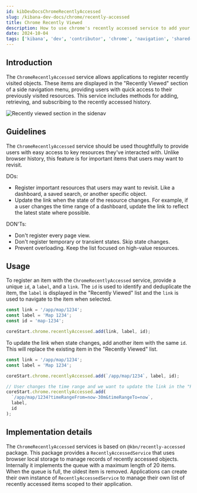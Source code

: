 ```yaml
---
id: kibDevDocsChromeRecentlyAccessed
slug: /kibana-dev-docs/chrome/recently-accessed
title: Chrome Recently Viewed
description: How to use chrome's recently accessed service to add your links to the recently viewed list in the side navigation.
date: 2024-10-04
tags: ['kibana', 'dev', 'contributor', 'chrome', 'navigation', 'shared-ux']
---
```


## Introduction

The `ChromeRecentlyAccessed` service allows applications to register recently visited objects. These items are displayed in the "Recently Viewed" section of a side navigation menu, providing users with quick access to their previously visited resources. This service includes methods for adding, retrieving, and subscribing to the recently accessed history.

![Recently viewed section in the sidenav](./chrome_recently_accessed.png)

## Guidelines

The `ChromeRecentlyAccessed` service should be used thoughtfully to provide users with easy access to key resources they've interacted with. Unlike browser history, this feature is for important items that users may want to revisit.

DOs:

- Register important resources that users may want to revisit. Like a dashboard, a saved search, or another specific object.
- Update the link when the state of the resource changes. For example, if a user changes the time range of a dashboard, update the link to reflect the latest state where possible.

DON'Ts:

- Don't register every page view.
- Don't register temporary or transient states. Skip state changes.
- Prevent overloading. Keep the list focused on high-value resources.

## Usage

To register an item with the `ChromeRecentlyAccessed` service, provide a unique `id`, a `label`, and a `link`. The `id` is used to identify and deduplicate the item, the `label` is displayed in the "Recently Viewed" list and the `link` is used to navigate to the item when selected.

```ts
const link = '/app/map/1234';
const label = 'Map 1234';
const id = 'map-1234';

coreStart.chrome.recentlyAccessed.add(link, label, id);
```

To update the link when state changes, add another item with the same `id`. This will replace the existing item in the "Recently Viewed" list.

```ts
const link = '/app/map/1234';
const label = 'Map 1234';

coreStart.chrome.recentlyAccessed.add(`/app/map/1234`, label, id);

// User changes the time range and we want to update the link in the "Recently Viewed" list
coreStart.chrome.recentlyAccessed.add(
  `/app/map/1234?timeRangeFrom=now-30m&timeRangeTo=now`,
  label,
  id
);
```

## Implementation details

The `ChromeRecentlyAccessed` services is based on `@kbn/recently-accessed` package. This package provides a `RecentlyAccessedService` that uses browser local storage to manage records of recently accessed objects. Internally it implements the queue with a maximum length of 20 items. When the queue is full, the oldest item is removed.
Applications can create their own instance of `RecentlyAccessedService` to manage their own list of recently accessed items scoped to their application.
